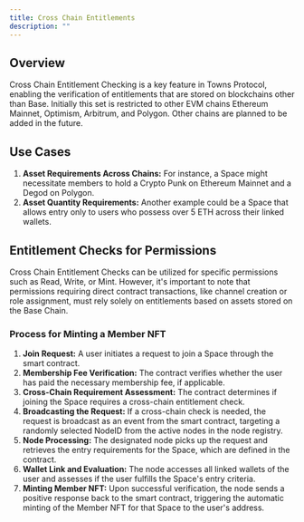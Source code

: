 ```yaml
---
title: Cross Chain Entitlements
description: ""
---
```


## Overview

Cross Chain Entitlement Checking is a key feature in Towns Protocol, enabling the verification of entitlements that are stored on blockchains other than Base. Initially this set is restricted to other EVM chains Ethereum Mainnet, Optimism, Arbitrum, and Polygon. Other chains are planned to be added in the future.

## Use Cases

1. **Asset Requirements Across Chains:** For instance, a Space might necessitate members to hold a Crypto Punk on Ethereum Mainnet and a Degod on Polygon.
2. **Asset Quantity Requirements:** Another example could be a Space that allows entry only to users who possess over 5 ETH across their linked wallets.

## Entitlement Checks for Permissions

Cross Chain Entitlement Checks can be utilized for specific permissions such as Read, Write, or Mint. However, it's important to note that permissions requiring direct contract transactions, like channel creation or role assignment, must rely solely on entitlements based on assets stored on the Base Chain.

### Process for Minting a Member NFT

1. **Join Request:** A user initiates a request to join a Space through the smart contract.
2. **Membership Fee Verification:** The contract verifies whether the user has paid the necessary membership fee, if applicable.
3. **Cross-Chain Requirement Assessment:** The contract determines if joining the Space requires a cross-chain entitlement check.
4. **Broadcasting the Request:** If a cross-chain check is needed, the request is broadcast as an event from the smart contract, targeting a randomly selected NodeID from the active nodes in the node registry.
5. **Node Processing:** The designated node picks up the request and retrieves the entry requirements for the Space, which are defined in the contract.
6. **Wallet Link and Evaluation:** The node accesses all linked wallets of the user and assesses if the user fulfills the Space's entry criteria.
7. **Minting Member NFT:** Upon successful verification, the node sends a positive response back to the smart contract, triggering the automatic minting of the Member NFT for that Space to the user's address.
